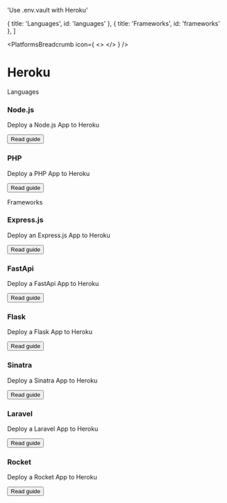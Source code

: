 

  'Use .env.vault with Heroku'

  { title: 'Languages', id: 'languages' },
  { title: 'Frameworks', id: 'frameworks' },
]

<PlatformsBreadcrumb icon={
  <>
    <HerokuIcon className="h-9 w-9 text-[#430098]"/>
  </>
} />
# Heroku
<GuideHeading lead={description} />

<div className="my-16 xl:max-w-none">
  <Heading level={2} id="languages">
    Languages
  </Heading>
  <div className="not-prose mt-4 grid grid-cols-1 gap-x-6 gap-y-10 border-t border-zinc-900/5 pt-10 dark:border-white/5 sm:grid-cols-2 xl:max-w-none xl:grid-cols-3">
    <div key="nodejs" className="flex flex-row-reverse gap-6">
      <div className="flex-auto">
        <h3 className="text-sm font-semibold text-zinc-900 dark:text-white">
          Node.js
        </h3>
        <p className="mt-1 text-sm text-zinc-600 dark:text-zinc-400">Deploy a Node.js App to Heroku</p>
        <p className="mt-1"><Button href="/docs/languages/nodejs/heroku" variant="text" arrow="right">Read guide</Button></p>
      </div>
      <NodeIcon className="h-9 w-9 text-[#339933]"/>
    </div>
    <div key="php" className="flex flex-row-reverse gap-6">
      <div className="flex-auto">
        <h3 className="text-sm font-semibold text-zinc-900 dark:text-white">
          PHP
        </h3>
        <p className="mt-1 text-sm text-zinc-600 dark:text-zinc-400">Deploy a PHP App to Heroku</p>
        <p className="mt-1"><Button href="/docs/languages/php/heroku" variant="text" arrow="right">Read guide</Button></p>
      </div>
      <PhpIcon className="h-10 w-10 text-[#777BB4]"/>
    </div>
  </div>
  <Heading level={2} id="frameworks">
    Frameworks
  </Heading>
  <div className="not-prose mt-4 grid grid-cols-1 gap-x-6 gap-y-10 border-t border-zinc-900/5 pt-10 dark:border-white/5 sm:grid-cols-2 xl:max-w-none xl:grid-cols-3">
    <div key="express" className="flex flex-row-reverse gap-6">
      <div className="flex-auto">
        <h3 className="text-sm font-semibold text-zinc-900 dark:text-white">
          Express.js
        </h3>
        <p className="mt-1 text-sm text-zinc-600 dark:text-zinc-400">Deploy an Express.js App to Heroku</p>
        <p className="mt-4"><Button href="/docs/frameworks/express/heroku" variant="text" arrow="right">Read guide</Button></p>
      </div>
      <ExpressIcon className="h-9 w-9 text-[#000000] dark:invert"/>
    </div>
    <div key="fastapi" className="flex flex-row-reverse gap-6">
      <div className="flex-auto">
        <h3 className="text-sm font-semibold text-zinc-900 dark:text-white">
          FastApi
        </h3>
        <p className="mt-1 text-sm text-zinc-600 dark:text-zinc-400">Deploy a FastApi App to Heroku</p>
        <p className="mt-4"><Button href="/docs/frameworks/fastapi/heroku" variant="text" arrow="right">Read guide</Button></p>
      </div>
      <FastApiIcon className="h-9 w-9 text-[#009688]"/>
    </div>
    <div key="flask" className="flex flex-row-reverse gap-6">
      <div className="flex-auto">
        <h3 className="text-sm font-semibold text-zinc-900 dark:text-white">
          Flask
        </h3>
        <p className="mt-1 text-sm text-zinc-600 dark:text-zinc-400">Deploy a Flask App to Heroku</p>
        <p className="mt-4"><Button href="/docs/frameworks/flask/heroku" variant="text" arrow="right">Read guide</Button></p>
      </div>
      <FlaskIcon className="h-9 w-9 text-[#000000] dark:invert"/>
    </div>
    <div key="sinatra" className="flex flex-row-reverse gap-6">
      <div className="flex-auto">
        <h3 className="text-sm font-semibold text-zinc-900 dark:text-white">
          Sinatra
        </h3>
        <p className="mt-1 text-sm text-zinc-600 dark:text-zinc-400">Deploy a Sinatra App to Heroku</p>
        <p className="mt-4"><Button href="/docs/frameworks/sinatra/heroku" variant="text" arrow="right">Read guide</Button></p>
      </div>
      <SinatraIcon className="h-9 w-9 text-[#000000] dark:invert"/>
    </div>
    <div key="laravel" className="flex flex-row-reverse gap-6">
      <div className="flex-auto">
        <h3 className="text-sm font-semibold text-zinc-900 dark:text-white">
          Laravel
        </h3>
        <p className="mt-1 text-sm text-zinc-600 dark:text-zinc-400">Deploy a Laravel App to Heroku</p>
        <p className="mt-4"><Button href="/docs/frameworks/laravel/heroku" variant="text" arrow="right">Read guide</Button></p>
      </div>
      <LaravelIcon className="h-9 w-9 text-[#FF2D20]"/>
    </div>
    <div key="rocket" className="flex flex-row-reverse gap-6">
      <div className="flex-auto">
        <h3 className="text-sm font-semibold text-zinc-900 dark:text-white">
          Rocket
        </h3>
        <p className="mt-1 text-sm text-zinc-600 dark:text-zinc-400">Deploy a Rocket App to Heroku</p>
        <p className="mt-4"><Button href="/docs/frameworks/rocket-rs/heroku" variant="text" arrow="right">Read guide</Button></p>
      </div>
      <RocketRsIcon className="h-9 w-9 text-[#C3454C]"/>
    </div>
  </div>
</div>
